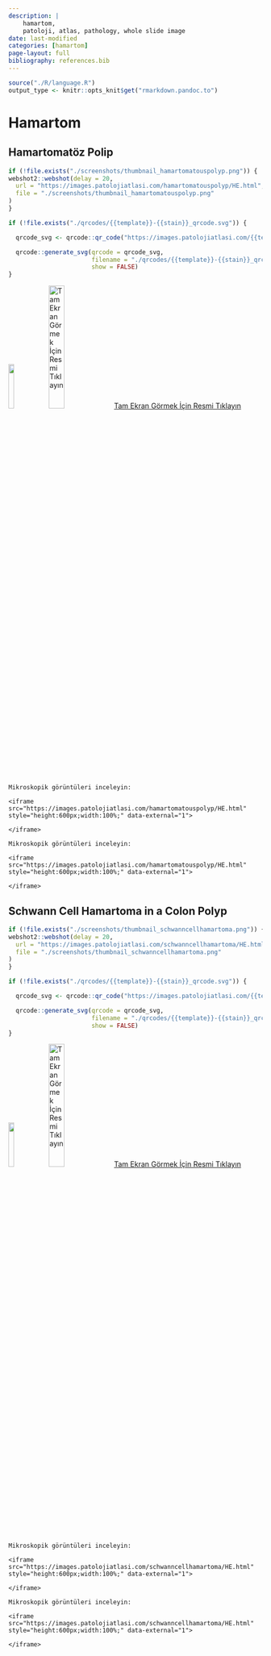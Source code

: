```yaml
---
description: |
    hamartom,
    patoloji, atlas, pathology, whole slide image
date: last-modified
categories: [hamartom]
page-layout: full
bibliography: references.bib
---
```


```r

source("./R/language.R")
output_type <- knitr::opts_knit$get("rmarkdown.pandoc.to")

```

# Hamartom {#sec-hamartom}

## Hamartomatöz Polip {#sec-hamartomatoz-polip}

```r
if (!file.exists("./screenshots/thumbnail_hamartomatouspolyp.png")) {
webshot2::webshot(delay = 20,
  url = "https://images.patolojiatlasi.com/hamartomatouspolyp/HE.html",
  file = "./screenshots/thumbnail_hamartomatouspolyp.png"
)
}
```



```r
if (!file.exists("./qrcodes/{{template}}-{{stain}}_qrcode.svg")) {

  qrcode_svg <- qrcode::qr_code("https://images.patolojiatlasi.com/{{template}}/{{stain}}.html")

  qrcode::generate_svg(qrcode = qrcode_svg,
                       filename = "./qrcodes/{{template}}-{{stain}}_qrcode.svg",
                       show = FALSE)
}
```


![](./qrcodes/{{template}}-{{stain}}_qrcode.svg){width="15%"} [![Tam Ekran Görmek İçin Resmi
Tıklayın](./screenshots/thumbnail_hamartomatouspolyp.png){width="25%"}](https://images.patolojiatlasi.com/hamartomatouspolyp/HE.html) [Tam Ekran Görmek İçin Resmi
Tıklayın](https://images.patolojiatlasi.com/hamartomatouspolyp/HE.html)




```asis

Mikroskopik görüntüleri inceleyin:

<iframe src="https://images.patolojiatlasi.com/hamartomatouspolyp/HE.html" style="height:600px;width:100%;" data-external="1">

</iframe>
```



```asis

Mikroskopik görüntüleri inceleyin:

<iframe src="https://images.patolojiatlasi.com/hamartomatouspolyp/HE.html" style="height:600px;width:100%;" data-external="1">

</iframe>
```




## Schwann Cell Hamartoma in a Colon Polyp {#sec-schwann-cell-hamartoma-colon-polyp}

```r
if (!file.exists("./screenshots/thumbnail_schwanncellhamartoma.png")) {
webshot2::webshot(delay = 20,
  url = "https://images.patolojiatlasi.com/schwanncellhamartoma/HE.html",
  file = "./screenshots/thumbnail_schwanncellhamartoma.png"
)
}
```



```r
if (!file.exists("./qrcodes/{{template}}-{{stain}}_qrcode.svg")) {

  qrcode_svg <- qrcode::qr_code("https://images.patolojiatlasi.com/{{template}}/{{stain}}.html")

  qrcode::generate_svg(qrcode = qrcode_svg,
                       filename = "./qrcodes/{{template}}-{{stain}}_qrcode.svg",
                       show = FALSE)
}
```



![](./qrcodes/{{template}}-{{stain}}_qrcode.svg){width="15%"} [![Tam Ekran Görmek İçin Resmi
Tıklayın](./screenshots/thumbnail_schwanncellhamartoma.png){width="25%"}](https://images.patolojiatlasi.com/schwanncellhamartoma/HE.html) [Tam Ekran Görmek İçin Resmi
Tıklayın](https://images.patolojiatlasi.com/schwanncellhamartoma/HE.html)




```asis

Mikroskopik görüntüleri inceleyin:

<iframe src="https://images.patolojiatlasi.com/schwanncellhamartoma/HE.html" style="height:600px;width:100%;" data-external="1">

</iframe>
```


```asis

Mikroskopik görüntüleri inceleyin:

<iframe src="https://images.patolojiatlasi.com/schwanncellhamartoma/HE.html" style="height:600px;width:100%;" data-external="1">

</iframe>
```

